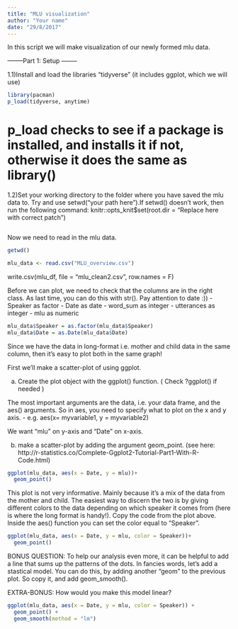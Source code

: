 ```yaml
---
title: "MLU visualization"
author: "Your name"
date: "29/8/2017"
---
```

  
In this script we will make visualization of our newly formed mlu data.


--------Part 1: Setup --------
  


1.1)Install and load the libraries "tidyverse" (it includes ggplot, which we will use)
```r
library(pacman)
p_load(tidyverse, anytime)


```
# p_load checks to see if a package is installed, and installs it if not, otherwise it does the same as library()

1.2)Set your working directory to the folder where you have saved the mlu data to. Try and use setwd("your path here").If setwd() doesn't work, then run the following command: knitr::opts_knit$set(root.dir = "Replace here with correct patch")
```r

```


Now we need to read in the mlu data.

```r
getwd()

mlu_data <- read.csv("MLU_overview.csv")

```
write.csv(mlu_df, file = "mlu_clean2.csv", row.names = F)

Before we can plot, we need to check that the columns are in the right class. As last time, you can do this with str(). Pay attention to date :))
- Speaker as factor
- Date as date
- word_sum as integer
- utterances as integer
- mlu as numeric
```r
mlu_data$Speaker = as.factor(mlu_data$Speaker)
mlu_data$Date = as.Date(mlu_data$Date)


```



Since we have the data in long-format i.e. mother and child data in the same column, then it's easy to plot both in the same graph!
  
First we'll make a scatter-plot of using ggplot. 

a. Create the plot object with the ggplot() function. ( Check ?ggplot() if needed )

The most important arguments are the data, i.e. your data frame, and the aes() arguments. So in aes, you need to specify what to plot on the x and y axis. 
  - e.g. aes(x= myvariable1, y = myvariable2)

We want "mlu" on y-axis and "Date" on x-axis. 

b. make a scatter-plot by adding the argument geom_point. (see here: http://r-statistics.co/Complete-Ggplot2-Tutorial-Part1-With-R-Code.html)


```r
ggplot(mlu_data, aes(x = Date, y = mlu))+
  geom_point()

```


This plot is not very informative. Mainly because it's a mix of the data from the mother and child. The easiest way to discern the two is by giving different colors to the data depending on which speaker it comes from (here is where the long format is handy!).
Copy the code from the plot above. Inside the aes() function you can set the color equal to "Speaker".

```r
ggplot(mlu_data, aes(x = Date, y = mlu, color = Speaker))+
  geom_point()

```

BONUS QUESTION:
  To help our analysis even more, it can be helpful to add a line that sums up the patterns of the dots. In fancies words, let's add a stastical model. You can do this, by adding another "geom" to the previous plot. So copy it, and add geom_smooth(). 
  
EXTRA-BONUS:
How would you make this model linear?

```r
ggplot(mlu_data, aes(x = Date, y = mlu, color = Speaker)) +
  geom_point() +
  geom_smooth(method = "lm")

```



